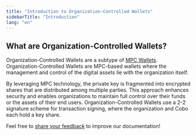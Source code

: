 ```yaml
---
title: "Introduction to Organization-Controlled Wallets"
sidebarTitle: "Introduction"
lang: "en"
---
```


## What are Organization-Controlled Wallets?

Organization-Controlled Wallets are a subtype of [MPC Wallets](/en/portal/mpc-wallets/introduction). Organization-Controlled Wallets are MPC-based wallets where the management and control of the digital assets lie with the organization itself.

By leveraging MPC technology, the private key is fragmented into encrypted shares that are distributed among multiple parties. This approach enhances security and enables organizations to maintain full control over their funds or the assets of their end users. Organization-Controlled Wallets use a 2-2 signature scheme for transaction signing, where the organization and Cobo each hold a key share.







<Tip>Feel free to [share your feedback](https://forms.zohopublic.com/cobo/form/DocumentFeedbackForm/formperma/QvLOhxJv1_JMsJ-1dleZ8Itb_7rzN-LtgvsDdxosoVI?referrername=manuals) to improve our documentation!</Tip>